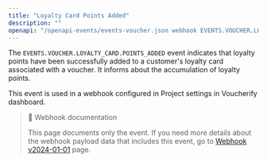 ```yaml
---
title: "Loyalty Card Points Added"
description: ""
openapi: "/openapi-events/events-voucher.json webhook EVENTS.VOUCHER.LOYALTY_CARD.POINTS_ADDED"
---
```


The `EVENTS.VOUCHER.LOYALTY_CARD.POINTS_ADDED` event indicates that loyalty points have been successfully added to a customer's loyalty card associated with a voucher. It informs about the accumulation of loyalty points.

This event is used in a webhook configured in Project settings in Voucherify dashboard.

> 📘 Webhook documentation
>
> This page documents only the event. If you need more details about the webhook payload data that includes this event, go to [Webhook v2024-01-01](ref:introduction-to-webhooks "Introduction to webhooks v2024-01-01") page.